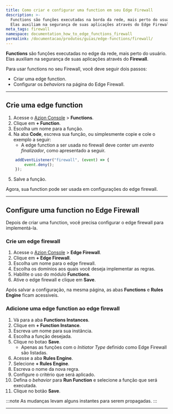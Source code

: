 ```yaml
---
title: Como criar e configurar uma function em seu Edge Firewall
description: >-
  Functions são funções executadas na borda da rede, mais perto do usuário.
  Elas auxiliam na segurança de suas aplicações através do Edge Firewall.
meta_tags: firewall
namespace: documentation_how_to_edge_functions_firewall
permalink: /documentacao/produtos/guias/edge-functions/firewall/
---
```


**Functions** são funções executadas no edge da rede, mais perto do usuário. Elas auxiliam na segurança de suas aplicações através do **Firewall**.

Para usar functions no seu Firewall, você deve seguir dois passos: 

- Criar uma edge function.
- Configurar os *behaviors* na página do Edge Firewall.

---

## Crie uma edge function

1. Acesse o [Azion Console](/pt-br/documentacao/produtos/guias/como-acessar-o-azion-console/) > **Functions**.
2. Clique em **+ Function**.
3. Escolha um nome para a função.
4. Na aba **Code**, escreva sua função, ou simplesmente copie e cole o exemplo a seguir: 
    - A edge function a ser usada no firewall deve conter um *evento finalizador*, como apresentado a seguir.

```js
    addEventListener("firewall", (event) => {
        event.deny();
    });
```

5. Salve a função.

Agora, sua function pode ser usada em configurações do edge firewall.

---

## Configure uma function no Edge Firewall

Depois de criar uma function, você precisa configurar o edge firewall para implementá-la.

### Crie um edge firewall

1. Acesse o [Azion Console](/pt-br/documentacao/produtos/guias/como-acessar-o-azion-console/) > **Edge Firewall**.
2. Clique em **+ Edge Firewall**.
3. Escolha um nome para o edge firewall.
4. Escolha os domínios aos quais você deseja implementar as regras.
5. Habilite o uso do módulo **Functions**.
6. Ative o edge firewall e clique em **Save**.

Após salvar a configuração, na mesma página, as abas **Functions** e **Rules Engine** ficam acessiveis.

### Adicione uma edge function ao edge firewall

1. Vá para a aba **Functions Instances**.
2. Clique em **+ Function Instance**.
3. Escreva um nome para sua instância.
4. Escolha a função desejada.
5. Clique no botao **Save**.
    - Apenas as funções com o *Initiator Type* definido como Edge Firewall são listadas.
6. Acesse a aba **Rules Engine**.
7. Selecione **+ Rules Engine**.
8. Escreva o nome da nova regra.
9. Configure o critério que será aplicado.
10. Defina o *behavior* para **Run Function** e selecione a função que será executada.
11. Clique no botão **Save**.

:::note
As mudanças levam alguns instantes para serem propagadas.
:::

---

